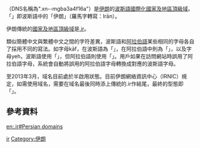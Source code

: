 {{Merge to|.ir|time=2021-06-08T01:22:14+00:00}}
{{Infobox Top level domain
|name          = ایران.
|background    = #CCF
|image         =
|introduced    = 2010年
|type          = [[國際化國家及地區頂級域|國際化國家及地區頂級域]]
|status        = 半啟用<ref>{{Cite web|url=http://www.nic.ir/IDN|title=''Internationalized Domain Names'' at IRNIC|accessdate=19 January 2009|archive-date=2009-01-13|archive-url=https://web.archive.org/web/20090113114215/http://www.nic.ir/IDN|dead-url=no}}</ref>
|registry      = Institute for Research in Fundamental Sciences
|sponsor       =
|intendeduse   = {{IRN}}
|actualuse     =
|restrictions  =
|structure     =
|document      =
|DNSname       = .xn--mgba3a4f16a
|disputepolicy = [http://www.nic.ir/Dispute_Resolution_Policy_ir IRNIC Dispute Resolution Policy]
|website       = https://web.archive.org/web/20161130001639/http://xn--ngb7d.xn--mgbbgcw7khi.xn--mgba3a4f16a.ir/
}}

{{lang|fa|'''ایران.'''}}（DNS名稱為".xn--mgba3a4f16a"）是[[伊朗|伊朗]]的[[波斯語|波斯語]][[國際化國家及地區頂級域|國際化國家及地區頂級域]]。「{{lang|fa|'''ایران'''}}」即波斯語中的「伊朗」（羅馬字轉寫：Irān）。

伊朗傳統的[[國家及地區頂級域|國家及地區頂級域]]是[[.ir|.ir]]。

類似簡體中文與繁體中文之間的字符差異，波斯語和[[阿拉伯語|阿拉伯語]]某些相同的字母各自了採用不同的寫法。如字母kāf，在波斯語為「{{lang|fa|'''[[ک|ک]]'''}}」，在阿拉伯語中則為「'''{{rtl-lang|ar|[[ك|ك]]}}'''」，以及字母yeh，波斯語使用「{{lang|fa|'''[[ی|ی]]'''}}」，但阿拉伯語則使用「'''{{rtl-lang|ar|[[ي|ي]]}}'''」。用戶如果在訪問網站時誤用了阿拉伯語字母，系統會自動將誤用的阿拉伯語字母轉換成對應的波斯語字母。

至2013年3月，{{lang|fa|'''ایران.'''}}域名目前處於半啟用狀態。目前伊朗網絡資訊中心（IRNIC）規定，如需使用{{lang|fa|'''ایران.'''}}域名，需要在域名最後同時添上傳統的.ir作結尾，最終的型態即「{{lang|fa|'''.ایران.ir'''}}」。

== 參考資料 ==
{{reflist}}

{{CcTLD|IDN}}
{{网络小作品}}{{Iran-stub}}

[[Category:國家及地區頂級域|ir]]
[[Category:伊朗|Category:伊朗]]

[[en:.ir#Persian_domains|en:.ir#Persian domains]]